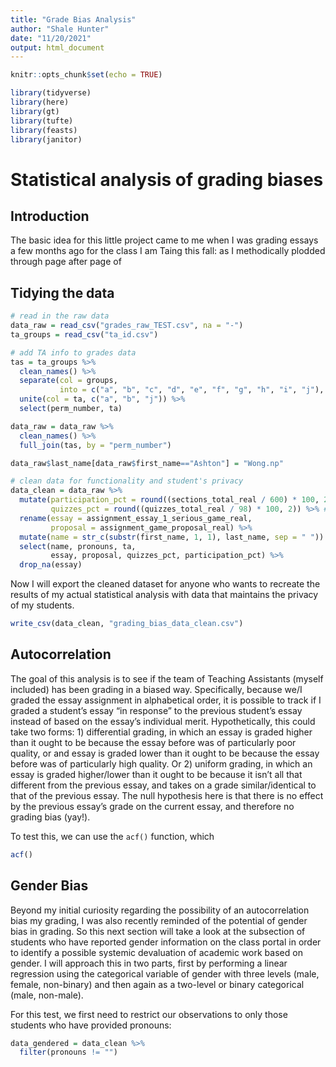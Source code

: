 ```yaml
---
title: "Grade Bias Analysis"
author: "Shale Hunter"
date: "11/20/2021"
output: html_document
---
```


```r
knitr::opts_chunk$set(echo = TRUE)

library(tidyverse)
library(here)
library(gt)
library(tufte)
library(feasts)
library(janitor)
```

# Statistical analysis of grading biases

## Introduction

The basic idea for this little project came to me when I was grading essays a few months ago for the class I am Taing this fall: as I methodically plodded through page after page of 

## Tidying the data

```r
# read in the raw data
data_raw = read_csv("grades_raw_TEST.csv", na = "-")
ta_groups = read_csv("ta_id.csv")
```

```r
# add TA info to grades data
tas = ta_groups %>% 
  clean_names() %>% 
  separate(col = groups,
           into = c("a", "b", "c", "d", "e", "f", "g", "h", "i", "j"), sep = "\\s") %>% 
  unite(col = ta, c("a", "b", "j")) %>% 
  select(perm_number, ta)

data_raw = data_raw %>% 
  clean_names() %>% 
  full_join(tas, by = "perm_number")

data_raw$last_name[data_raw$first_name=="Ashton"] = "Wong.np"

# clean data for functionality and student's privacy
data_clean = data_raw %>% 
  mutate(participation_pct = round((sections_total_real / 600) * 100, 2),
         quizzes_pct = round((quizzes_total_real / 98) * 100, 2)) %>% # accurate as of 11/20
  rename(essay = assignment_essay_1_serious_game_real,
         proposal = assignment_game_proposal_real) %>% 
  mutate(name = str_c(substr(first_name, 1, 1), last_name, sep = " ")) %>% 
  select(name, pronouns, ta,
         essay, proposal, quizzes_pct, participation_pct) %>% 
  drop_na(essay)
```

Now I will export the cleaned dataset for anyone who wants to recreate the results of my actual statistical analysis with data that maintains the privacy of my students.

```r
write_csv(data_clean, "grading_bias_data_clean.csv")
```


## Autocorrelation

The goal of this analysis is to see if the team of Teaching Assistants (myself included) has been grading in a biased way. Specifically, because we/I graded the essay assignment in alphabetical order, it is possible to track if I graded a student's essay "in response" to the previous student's essay instead of based on the essay's individual merit. Hypothetically, this could take two forms: 1) differential grading, in which an essay is graded higher than it ought to be because the essay before was of particularly poor quality, or and essay is graded lower than it ought to be because the essay before was of particularly high quality. Or 2) uniform grading, in which an essay is graded higher/lower than it ought to be because it isn't all that different from the previous essay, and takes on a grade similar/identical to that of the previous essay. The null hypothesis here is that there is no effect by the previous essay's grade on the current essay, and therefore no grading bias (yay!).

To test this, we can use the `acf()` function, which

```r
acf()
```


## Gender Bias

Beyond my initial curiosity regarding the possibility of an autocorrelation bias my grading, I was also recently reminded of the potential of gender bias in grading. So this next section will take a look at the subsection of students who have reported gender information on the class portal in order to identify a possible systemic devaluation of academic work based on gender. I will approach this in two parts, first by performing a linear regression using the categorical variable of gender with three levels (male, female, non-binary) and then again as a two-level or binary categorical (male, non-male).

For this test, we first need to restrict our observations to only those students who have provided pronouns:

```r
data_gendered = data_clean %>% 
  filter(pronouns != "")
```




